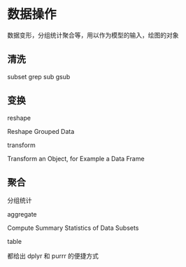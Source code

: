 # 数据操作 {#data-manipulation}

数据变形，分组统计聚合等，用以作为模型的输入，绘图的对象

## 清洗 {#data-clean}

subset
grep
sub gsub

## 变换 {#data-reshape}

reshape 

Reshape Grouped Data

transform

Transform an Object, for Example a Data Frame

## 聚合 {#data-aggregate}

分组统计

aggregate

Compute Summary Statistics of Data Subsets

table

都给出 dplyr 和 purrr 的便捷方式
